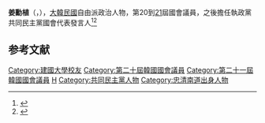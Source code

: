 {{Infobox politician
| name = 姜勳植
| native_name = 강훈식
| image = 
| caption = 
| birth_date = {{Birth date and age|1973|10|24}}
| birth_place = {{KOR}}[[忠清南道|忠清南道]][[牙山市|牙山市]]{{tsl|ko|온양동|溫陽洞}}
| residence = {{KOR}}[[忠清南道|忠清南道]][[牙山市|牙山市]]{{tsl|ko|배방읍|排芳邑}}
| nationality = {{ROK}}
| party = {{MPK}}
| other_names = 
| alma_mater = [[建國大學|建國大學]]
| office = {{flagicon|South Korea}} 第20-21屆[[韓國國會|韓國國會]]議員
| term_start = 2016年5月30日
| term_end = 
| constituency = [[忠清南道|忠清南道]][[牙山市|牙山市]]乙
| predecessor = 選區重劃
| successor = 
}}

'''姜勳植'''（{{kor|강훈식|姜勳植|Kang Hun-sik}}，{{bd|1973年|10月24日}}），[[大韓民國|大韓民國]]自由派政治人物，第20到[[第21屆大韓民國國會議員名單|21]]屆國會議員，之後擔任執政黨共同民主黨國會代表發言人<ref>{{cite news|author1=|title=党政青商定将水灾灾难支援金上调1倍|url=https://world.kbs.co.kr/service/news_view.htm?lang=c&Seq_Code=68735|accessdate=2020-10-09|agency=KBS|date=2020-08-12|language=zh|archive-date=2020-10-01|archive-url=https://web.archive.org/web/20201001080657/http://world.kbs.co.kr/service/news_view.htm?lang=c&Seq_Code=68735|dead-url=no}}</ref><ref>{{cite news|author1=|title=党政青：“COVID-19追更预算11.7万亿韩元还不够”|url=https://www.donga.com/cn/article/all/20200312/2005709/1/%E5%85%9A%E6%94%BF%E9%9D%92%EF%BC%9A-COVID-19%E8%BF%BD%E6%9B%B4%E9%A2%84%E7%AE%9711-7%E4%B8%87%E4%BA%BF%E9%9F%A9%E5%85%83%E8%BF%98%E4%B8%8D%E5%A4%9F|accessdate=2020-10-09|agency=東亞日報|date=2020-03-12|language=zh|archive-date=2020-03-16|archive-url=https://web.archive.org/web/20200316145839/http://www.donga.com/cn/article/all/20200312/2005709/1/%E5%85%9A%E6%94%BF%E9%9D%92%EF%BC%9A-COVID-19%E8%BF%BD%E6%9B%B4%E9%A2%84%E7%AE%9711-7%E4%B8%87%E4%BA%BF%E9%9F%A9%E5%85%83%E8%BF%98%E4%B8%8D%E5%A4%9F|dead-url=no}}</ref>

== 参考文献 ==
{{reflist}}

{{DEFAULTSORT:Kang Hun-sik}}
[[Category:建國大學校友|Category:建國大學校友]]
[[Category:第二十屆韓國國會議員|Category:第二十屆韓國國會議員]]
[[Category:第二十一屆韓國國會議員|Category:第二十一屆韓國國會議員]]
[[Category:姜姓|H]]
[[Category:共同民主黨人物|Category:共同民主黨人物]]
[[Category:忠清南道出身人物|Category:忠清南道出身人物]]